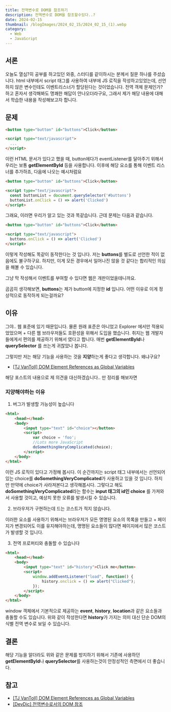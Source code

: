 ```yaml
---
title: 전역변수로 DOM을 참조하기
description: 전역변수로 DOM을 참조할수있다..?
date: 2024-02-15
thumbnail: /blogImages/2024_02_15/2024_02_15_(1).webp
category:
  - Web
  - JavaScript
---
```


## 서론

오늘도 열심?히 공부를 하고있던 와중, 스터디를 같이하시는 분께서 질문 하나를 주셨습니다.
html 내부에서 script 태그를 사용하여 내부에 JS 로직을 작성하고있었는데, 선언하지 않은 변수인데도 이벤트리스너가 할당된다는 것이었습니다.
전역 객체 문제인가? 하고 혼자서 생각해봐도 명쾌한 해답이 안나오더라구요, 그래서 제가 해당 내용에 대해서 학습한 내용을 작성해보고자 합니다.

## 문제

```html showLineNumbers
<button type="button" id="buttons">Click</button>

<script type="text/javascript">
  ...
</script>
```

이런 HTML 문서가 있다고 했을 때, button에다가 eventListener를 달아주기 위해서 우리는 보통 **getElementById** 등을 사용합니다.
이후에 해당 요소를 통해 이벤트 리스너를 추가하죠, 다음에 나오는 예시처럼요

```html showLineNumbers
<button type="button" id="buttons">Click</button>

<script type="text/javascript">
  const buttonList = document.querySelector('#buttons')
  buttonList.onClick = () => alert('Clicked')
</script>
```

그래요, 이러면 우리가 알고 있는 것과 똑같습니다. 근데 문제는 다음과 같습니다.

```html showLineNumbers
<button type="button" id="buttons">Click</button>

<script type="text/javascript">
  buttons.onClick = () => alert('Clicked')
</script>
```

이렇게 작성해도 똑같이 동작한다는 것 입니다. 저는 **buttons**를 별도로 선언한 적이 없음에도 불구하구요.
하지만, 이게 모든 경우에서 일어나진 않을 것 같다는 합리적인 의심을 해볼 수 있습니다.

그냥 막 작성해서 이벤트를 부여할 수 있다면 웹은 개판이었을테니까요.

곰곰히 생각해보면, **buttons**는 제가 button에 지정한 **id** 입니다. 어떤 이유로 이게 정상적으로 동작하게 되는걸까요?

## 이유

그야.. 웹 표준에 있기 때문입니다. 물론 원래 표준은 아니었고 Explorer 에서만 적용되었었으며 + 다른 웹 브라우저들도 호환성을 위해서 도입을 했습니다.
취지는 웹 개발자들에게서 편의를 제공하기 위해서 였다고 합니다. 매번 **getElementById**나 **querySelector** 를 쓰는게 귀찮았나 봅니다.

그렇지만 저는 해당 기능을 사용하는 것을 **지양**하는게 좋다고 생각합니다. 왜냐구요?

- [[TJ VanToll] DOM Element References as Global Variables](https://www.tjvantoll.com/2012/07/19/dom-element-references-as-global-variables/)

해당 포스트의 내용으로 제 의견을 대신하겠습니다.. 만 정리를 해보자면

### 지양해야하는 이유

1. 버그가 발생할 가능성이 높습니다

```html showLineNumbers
<html>
    <head></head>
    <body>
        <input type="text" id="choice"></button>
        <script>
            var choice = 'foo';
            //Lots more JavaScript
            doSomethingVeryComplicated(choice);
        </script>
    </body>
</html>
```

이런 JS 로직이 있다고 가정해 봅시다. 이 순간까지는 script 태그 내부에서는 선언되어있는 choice를 **doSomethingVeryComplicated**가 사용하고 있을 것 입니다.
하지만 만약에 choice가 사라져본다고 생각해봅시다. 그렇다고 해도 **doSomethingVeryComplicated**라는 함수는 **input 태그의 id인 choice** 를 가져와서 사용할 것이고, 예상치 못한 오류를 발생시킬 수 있습니다.

2. 브라우저가 구현하는데 드는 코스트가 적지 않습니다.

이러한 요소를 사용하기 위해서는 브라우저가 모든 명명된 요소의 목록을 만들고 + 페이지가 변경되어도 이를 유지해야하는데, 명명된 요소들이 많다면 페이지에서 많은 코스트가 발생할 것 입니다.

3. 전역 프로퍼티와 충돌할 수 있습니다

```html showLineNumbers
<html>
    <head></head>
    <body>
        <input type="text" id="history">Click me</button>
        <script>
            window.addEventListener("load", function() {
                history.onclick = () => alert("Clicked");
            });
        </script>
    </body>
</html>
```

window 객체에서 기본적으로 제공하는 **event**, **history**, **location**과 같은 요소들과 충돌할 수도 있습니다.
위와 같이 작성한다면 **history**가 가지는 의미 대신 단순 DOM의 식별 전역 변수로 보일 수 있습니다.

## 결론

해당 기능을 알더라도 위와 같은 문제를 방지하기 위해서 기존에 사용하던 **getElementById**나 **querySelector**를 사용하는것이 안정성적인 측면에서 더 좋습니다.

## 참고

- [[TJ VanToll] DOM Element References as Global Variables](https://www.tjvantoll.com/2012/07/19/dom-element-references-as-global-variables/)
- [[DevDic] 전역변수로서의 DOM 참조](http://www.devdic.com/javascript/reference/grammar/document:2488/%EC%A0%84%EC%97%AD%EB%B3%80%EC%88%98%EB%A1%9C%EC%84%9C%EC%9D%98-DOM-%EC%B0%B8%EC%A1%B0)
